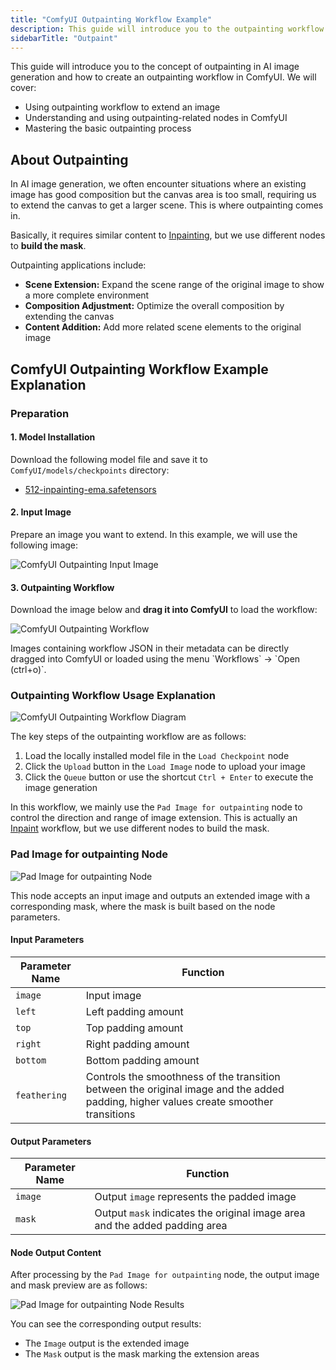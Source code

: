 ```yaml
---
title: "ComfyUI Outpainting Workflow Example"
description: This guide will introduce you to the outpainting workflow in ComfyUI and walk you through an outpainting example
sidebarTitle: "Outpaint"
---
```


This guide will introduce you to the concept of outpainting in AI image generation and how to create an outpainting workflow in ComfyUI. We will cover:
- Using outpainting workflow to extend an image
- Understanding and using outpainting-related nodes in ComfyUI
- Mastering the basic outpainting process

## About Outpainting

In AI image generation, we often encounter situations where an existing image has good composition but the canvas area is too small, requiring us to extend the canvas to get a larger scene. This is where outpainting comes in.

Basically, it requires similar content to [Inpainting](/tutorials/basic/inpaint), but we use different nodes to **build the mask**.

Outpainting applications include:
- **Scene Extension:** Expand the scene range of the original image to show a more complete environment
- **Composition Adjustment:** Optimize the overall composition by extending the canvas
- **Content Addition:** Add more related scene elements to the original image

## ComfyUI Outpainting Workflow Example Explanation

### Preparation

#### 1. Model Installation

Download the following model file and save it to `ComfyUI/models/checkpoints` directory:
- [512-inpainting-ema.safetensors](https://huggingface.co/stabilityai/stable-diffusion-2-inpainting/blob/main/512-inpainting-ema.safetensors)

#### 2. Input Image

Prepare an image you want to extend. In this example, we will use the following image:

![ComfyUI Outpainting Input Image](/images/tutorial/basic/outpaint/input.png)

#### 3. Outpainting Workflow

Download the image below and **drag it into ComfyUI** to load the workflow:

![ComfyUI Outpainting Workflow](/images/tutorial/basic/outpaint/outpaint.png)

<Tip>
Images containing workflow JSON in their metadata can be directly dragged into ComfyUI or loaded using the menu `Workflows` -> `Open (ctrl+o)`.
</Tip>

### Outpainting Workflow Usage Explanation

![ComfyUI Outpainting Workflow Diagram](/images/tutorial/basic/outpaint/outpainting_workflow.jpg)

The key steps of the outpainting workflow are as follows:

1. Load the locally installed model file in the `Load Checkpoint` node
2. Click the `Upload` button in the `Load Image` node to upload your image
3. Click the `Queue` button or use the shortcut `Ctrl + Enter` to execute the image generation

In this workflow, we mainly use the `Pad Image for outpainting` node to control the direction and range of image extension. This is actually an [Inpaint](/tutorials/basic/inpaint) workflow, but we use different nodes to build the mask.

### Pad Image for outpainting Node

![Pad Image for outpainting Node](/images/comfy_core/image/pad_image_for_outpainting.jpg)

This node accepts an input image and outputs an extended image with a corresponding mask, where the mask is built based on the node parameters.

#### Input Parameters

| Parameter Name | Function                                                                                                                              |
| -------------- | ------------------------------------------------------------------------------------------------------------------------------------- |
| `image`        | Input image                                                                                                                           |
| `left`         | Left padding amount                                                                                                                   |
| `top`          | Top padding amount                                                                                                                    |
| `right`        | Right padding amount                                                                                                                  |
| `bottom`       | Bottom padding amount                                                                                                                 |
| `feathering`   | Controls the smoothness of the transition between the original image and the added padding, higher values create smoother transitions |

#### Output Parameters

| Parameter Name | Function                                                                   |
| -------------- | -------------------------------------------------------------------------- |
| `image`        | Output `image` represents the padded image                                 |
| `mask`         | Output `mask` indicates the original image area and the added padding area |

#### Node Output Content

After processing by the `Pad Image for outpainting` node, the output image and mask preview are as follows:

![Pad Image for outpainting Node Results](/images/tutorial/basic/outpaint/pad_Image_for_outpainting_result.jpg)

You can see the corresponding output results:
- The `Image` output is the extended image
- The `Mask` output is the mask marking the extension areas